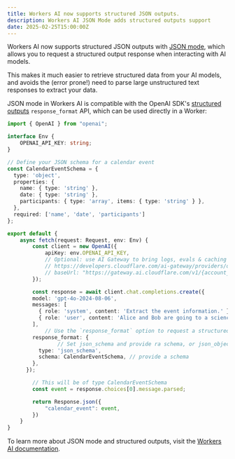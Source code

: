 ```yaml
---
title: Workers AI now supports structured JSON outputs.
description: Workers AI JSON Mode adds structured outputs support
date: 2025-02-25T15:00:00Z
---
```



Workers AI now supports structured JSON outputs with [JSON mode](/workers-ai/json-mode/), which allows you to request a structured output response when interacting with AI models.

This makes it much easier to retrieve structured data from your AI models, and avoids the (error prone!) need to parse large unstructured text responses to extract your data.

JSON mode in Workers AI is compatible with the OpenAI SDK's [structured outputs](https://platform.openai.com/docs/guides/structured-outputs) `response_format` API, which can be used directly in a Worker:

<TypeScriptExample>

```ts
import { OpenAI } from "openai";

interface Env {
	OPENAI_API_KEY: string;
}

// Define your JSON schema for a calendar event
const CalendarEventSchema = {
  type: 'object',
  properties: {
    name: { type: 'string' },
    date: { type: 'string' },
    participants: { type: 'array', items: { type: 'string' } },
  },
  required: ['name', 'date', 'participants']
};

export default {
	async fetch(request: Request, env: Env) {
		const client = new OpenAI({
			apiKey: env.OPENAI_API_KEY,
			// Optional: use AI Gateway to bring logs, evals & caching to your AI requests
			// https://developers.cloudflare.com/ai-gateway/providers/openai/
			// baseUrl: "https://gateway.ai.cloudflare.com/v1/{account_id}/{gateway_id}/openai"
		});

		const response = await client.chat.completions.create({
	    model: 'gpt-4o-2024-08-06',
	    messages: [
	      { role: 'system', content: 'Extract the event information.' },
	      { role: 'user', content: 'Alice and Bob are going to a science fair on Friday.' },
	    ],
			// Use the `response_format` option to request a structured JSON output
	    response_format: {
				// Set json_schema and provide ra schema, or json_object and parse it yourself
	      type: 'json_schema',
	      schema: CalendarEventSchema, // provide a schema
	    },
	  });

		// This will be of type CalendarEventSchema
		const event = response.choices[0].message.parsed;

		return Response.json({
			"calendar_event": event,
		})
	}
}
```

</TypeScriptExample>

To learn more about JSON mode and structured outputs, visit the [Workers AI documentation](/workers-ai/json-mode/).